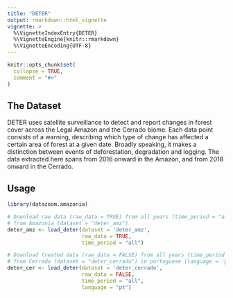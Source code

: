 ```yaml
---
title: "DETER"
output: rmarkdown::html_vignette
vignette: >
  %\VignetteIndexEntry{DETER}
  %\VignetteEngine{knitr::rmarkdown}
  %\VignetteEncoding{UTF-8}
---
```


```r
knitr::opts_chunk$set(
  collapse = TRUE,
  comment = "#>"
)
```

## The Dataset

DETER uses satellite surveillance to detect and report changes in forest cover across the Legal Amazon and the Cerrado biome. Each data point consists of a warning, describing which type of change has affected a certain area of forest at a given date. Broadly speaking, it makes a distinction between events of deforestation, degradation and logging. The data extracted here spans from 2016 onward in the Amazon, and from 2018 onward in the Cerrado. 

## Usage

```r
library(datazoom.amazonia)

# Download raw data (raw_data = TRUE) from all years (time_period = "all") 
# from Amazonia (dataset = "deter_amz")
deter_amz <- load_deter(dataset = 'deter_amz',
                        raw_data = TRUE,
                        time_period = "all")

# Download treated data (raw_data = FALSE) from all years (time_period = "all") 
# from Cerrado (dataset = "deter_cerrado") in portuguese (language = 'pt')
deter_cer <- load_deter(dataset = 'deter_cerrado',
                        raw_data = FALSE,
                        time_period = "all",
                        language = "pt")
```

